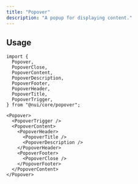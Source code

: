 ```yaml
---
title: "Popover"
description: "A popup for displaying content."
---
```


<Preview name="popover-demo" />

## Usage

```tsx title="Imports"
import {
  Popover,
  PopoverClose,
  PopoverContent,
  PopoverDescription,
  PopoverFooter,
  PopoverHeader,
  PopoverTitle,
  PopoverTrigger,
} from "@nui/core/popover";
```

```tsx title="Anatomy"
<Popover>
  <PopoverTrigger />
  <PopoverContent>
    <PopoverHeader>
      <PopoverTitle />
      <PopoverDescription />
    </PopoverHeader>
    <PopoverFooter>
      <PopoverClose />
    </PopoverFooter>
  </PopoverContent>
</Popover>
```
